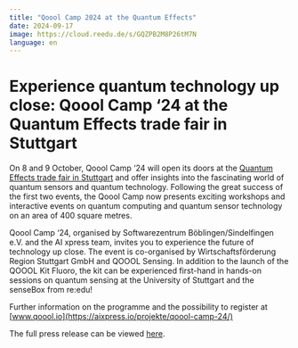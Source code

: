 ```yaml
---
title: "Qoool Camp 2024 at the Quantum Effects"
date: 2024-09-17
image: https://cloud.reedu.de/s/GQZPB2M8P26tM7N
language: en
---
```


# Experience quantum technology up close: Qoool Camp ‘24 at the Quantum Effects trade fair in Stuttgart

On 8 and 9 October, Qoool Camp ‘24 will open its doors at the [Quantum Effects trade fair in Stuttgart](https://www.messe-stuttgart.de/quantum-effects/) and offer insights into the fascinating world of quantum sensors and quantum technology. Following the great success of the first two events, the Qoool Camp now presents exciting workshops and interactive events on quantum computing and quantum sensor technology on an area of 400 square metres.

Qoool Camp ‘24, organised by Softwarezentrum Böblingen/Sindelfingen e.V. and the AI xpress team, invites you to experience the future of technology up close. The event is co-organised by Wirtschaftsförderung Region Stuttgart GmbH and QOOOL Sensing. In addition to the launch of the QOOOL Kit Fluoro, the kit can be experienced first-hand in hands-on sessions on quantum sensing at the University of Stuttgart and the senseBox from re:edu! 

Further information on the programme and the possibility to register at [www.qoool.io](https://aixpress.io/projekte/qoool-camp-24/) 

The full press release can be viewed [here](https://aixpress.io/pressemitteilungen/quantentechnologie-hautnah-erleben-das-qoool-camp-24-auf-der-quantum-effects-messe-in-stuttgart/).

